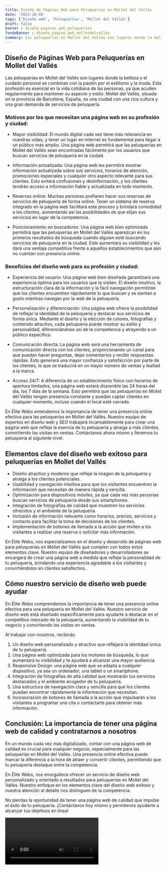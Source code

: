 ```yaml
---
title: Diseño de Páginas Web para Peluquerías en Mollet del Vallés
date: '2023-10-04'
tags: ['Diseño web', 'Peluquerías', 'Mollet del Vallés']
draft: false
banner : diseño_paginas_web_peluquerías
fondoBanner : diseño_pagina_web_molletdelvallés
summary: Las peluquerías en Mollet del Vallés son lugares donde la belleza y el cuidado personal se combinan con la pasión por el estilismo y la moda. Esta profesión es esencial en la vida cotidiana de las personas, ya que acuden regularmente para mantener su aspecto y estilo. Mollet del Vallés, situada en la provincia de Barcelona, España, es una ciudad con una rica cultura y una gran demanda de servicios de peluquería.
---
```


## Diseño de Páginas Web para Peluquerías en Mollet del Vallés

Las peluquerías en Mollet del Vallés son lugares donde la belleza y el cuidado personal se combinan con la pasión por el estilismo y la moda. Esta profesión es esencial en la vida cotidiana de las personas, ya que acuden regularmente para mantener su aspecto y estilo. Mollet del Vallés, situada en la provincia de Barcelona, España, es una ciudad con una rica cultura y una gran demanda de servicios de peluquería.

### Motivos por los que necesitan una página web en su profesión y ciudad:

- Mayor visibilidad: El mundo digital cada vez tiene más relevancia en nuestras vidas, y tener un lugar en internet es fundamental para llegar a un público más amplio. Una página web permitirá que las peluquerías en Mollet del Vallés sean encontradas fácilmente por los usuarios que buscan servicios de peluquería en la ciudad.

- Información actualizada: Una página web les permitirá mostrar información actualizada sobre sus servicios, horarios de atención, promociones especiales y cualquier otro aspecto relevante para sus clientes. Esto evitará confusiones y desinformación, y los clientes tendrán acceso a información fiable y actualizada en todo momento.

- Reservas online: Muchas personas prefieren hacer sus reservas de servicios de peluquería de forma online. Tener un sistema de reserva integrado en la página web facilitará este proceso y brindará comodidad a los clientes, aumentando así las posibilidades de que elijan sus servicios en lugar de la competencia.

- Posicionamiento en buscadores: Una página web bien optimizada permitirá que las peluquerías en Mollet del Vallés aparezcan en los primeros resultados de búsqueda cuando alguien esté buscando servicios de peluquería en la ciudad. Esto aumentará su visibilidad y les dará una ventaja competitiva frente a aquellos establecimientos que aún no cuentan con presencia online.

### Beneficios del diseño web para su profesión y ciudad:

- Experiencia del usuario: Una página web bien diseñada garantizará una experiencia óptima para los usuarios que la visiten. El diseño intuitivo, la estructuración clara de la información y la fácil navegación permitirán que los clientes encuentren rápidamente lo que buscan y se sientan a gusto mientras navegan por la web de la peluquería.

- Personalización y diferenciación: Una página web ofrece la posibilidad de reflejar la identidad de la peluquería y destacar sus servicios de forma única. Mediante el diseño y la elección de colores, fotografías y contenido atractivo, cada peluquería puede mostrar su estilo y personalidad, diferenciándose así de la competencia y atrayendo a un público específico.

- Comunicación directa: La página web será una herramienta de comunicación directa con los clientes, proporcionando un canal para que puedan hacer preguntas, dejar comentarios y recibir respuestas rápidas. Esto generará una mayor confianza y satisfacción por parte de los clientes, lo que se traducirá en un mayor número de ventas y lealtad a la marca.

- Acceso 24/7: A diferencia de un establecimiento físico con horarios de apertura limitados, una página web estará disponible las 24 horas del día, los 7 días de la semana. Esto permitirá que las peluquerías en Mollet del Vallés tengan presencia constante y puedan captar clientes en cualquier momento, incluso cuando el local esté cerrado.

En Élite Webs entendemos la importancia de tener una presencia online efectiva para las peluquerías en Mollet del Vallés. Nuestro equipo de expertos en diseño web y SEO trabajará incansablemente para crear una página web que refleje la esencia de tu peluquería y atraiga a más clientes, convirtiendo las visitas en ventas. Contáctanos ahora mismo y llevemos tu peluquería al siguiente nivel.

<GifSeo />

<Cta />

## Elementos clave del diseño web exitoso para peluquerías en Mollet del Vallés

- Diseño atractivo y moderno que refleje la imagen de la peluquería y atraiga a los clientes potenciales.
- Usabilidad y navegación intuitiva para que los visitantes encuentren la información que necesitan de manera rápida y sencilla.
- Optimización para dispositivos móviles, ya que cada vez más personas buscan servicios de peluquería desde sus smartphones.
- Integración de fotografías de calidad que muestren los servicios ofrecidos y el ambiente de la peluquería.
- Inclusión de información relevante como horarios, precios, servicios y contacto para facilitar la toma de decisiones de los clientes.
- Implementación de botones de llamada a la acción que inviten a los visitantes a realizar una reserva o solicitar más información.

En Élite Webs, nos especializamos en el diseño y desarrollo de páginas web para peluquerías en Mollet del Vallés que cumplen con todos estos elementos clave. Nuestro equipo de diseñadores y desarrolladores se encargará de crear una página web a medida que refleje la personalidad de tu peluquería, brindando una experiencia agradable a los visitantes y convirtiéndolos en clientes satisfechos.

## Cómo nuestro servicio de diseño web puede ayudar

En Élite Webs comprendemos la importancia de tener una presencia online efectiva para una peluquería en Mollet del Vallés. Nuestro servicio de diseño web está diseñado específicamente para ayudarte a destacar en el competitivo mercado de la peluquería, aumentando la visibilidad de tu negocio y convirtiendo las visitas en ventas.

Al trabajar con nosotros, recibirás:

1. Un diseño web personalizado y atractivo que reflejará la identidad única de tu peluquería.
2. Una página web optimizada para los motores de búsqueda, lo que aumentará tu visibilidad y te ayudará a alcanzar una mayor audiencia.
3. Responsive Design: una página web que se adapta a cualquier dispositivo, ya sea un ordenador, una tablet o un smartphone.
4. Integración de fotografías de alta calidad que mostrarán tus servicios destacados y el ambiente acogedor de tu peluquería.
5. Una estructura de navegación clara y sencilla para que los clientes puedan encontrar rápidamente la información que necesitan.
6. Incorporación de botones de llamada a la acción que impulsarán a los visitantes a programar una cita o contactarte para obtener más información.

## Conclusión: La importancia de tener una página web de calidad y contratarnos a nosotros

En un mundo cada vez más digitalizado, contar con una página web de calidad es crucial para cualquier negocio, especialmente para las peluquerías en Mollet del Vallés. Una presencia online efectiva puede marcar la diferencia a la hora de atraer y convertir clientes, permitiendo que tu peluquería destaque entre la competencia.

En Élite Webs, nos enorgullece ofrecer un servicio de diseño web personalizado y orientado a resultados para peluquerías en Mollet del Vallés. Nuestro enfoque en los elementos clave del diseño web exitoso y nuestra atención al detalle nos distinguen de la competencia.

No pierdas la oportunidad de tener una página web de calidad que impulse el éxito de tu peluquería. ¡Contáctanos hoy mismo y permítenos ayudarte a alcanzar tus objetivos en línea!

<Video />

<CtaBot job='Peluquerías' city='Mollet del Vallés'/>

<Gmaps query='Mollet del Vallés+españa+maps' />